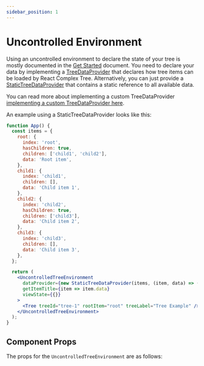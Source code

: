 ```yaml
---
sidebar_position: 1
---
```



# Uncontrolled Environment

Using an uncontrolled environment to declare the state of your tree is mostly documented in
the [Get Started](/docs/getstarted) document. You need to declare your data by implementing
a [TreeDataProvider](/docs/api/interfaces/TreeDataProvider) that declares how tree items
can be loaded by React Complex Tree. Alternatively, you can just provide a
[StaticTreeDataProvider](/docs/api/classes/StaticTreeDataProvider) that contains a static
reference to all available data.

You can read more about implementing a custom TreeDataProvider
[implementing a custom TreeDataProvider here](/docs/guides/custom-data-provider).

An example using a StaticTreeDataProvider looks like this:

```jsx live
function App() {
  const items = {
    root: {
      index: 'root',
      hasChildren: true,
      children: ['child1', 'child2'],
      data: 'Root item',
    },
    child1: {
      index: 'child1',
      children: [],
      data: 'Child item 1',
    },
    child2: {
      index: 'child2',
      hasChildren: true,
      children: ['child3'],
      data: 'Child item 2',
    },
    child3: {
      index: 'child3',
      children: [],
      data: 'Child item 3',
    },
  };

  return (
    <UncontrolledTreeEnvironment
      dataProvider={new StaticTreeDataProvider(items, (item, data) => ({...item, data}))}
      getItemTitle={item => item.data}
      viewState={{}}
    >
      <Tree treeId="tree-1" rootItem="root" treeLabel="Tree Example" />
    </UncontrolledTreeEnvironment>
  );
}
```

## Component Props

The props for the `UncontrolledTreeEnvironment` are as follows:

<PropTable name="UncontrolledTreeEnvironment" />